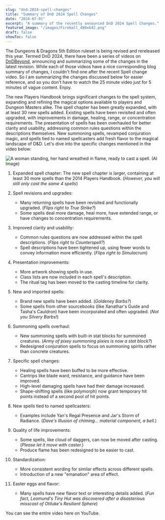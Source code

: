 ```yaml
---
slug: "dnd-2024-spell-changes"
title: "Summary of DnD 2024 Spell Changes"
date: "2024-07-01"
excerpt: "A summary of the recently announced DnD 2024 Spell Changes."
featured_image: "/images/Fireball_480x642.png"
draft: false
showToc: false
---
```


The Dungeons & Dragons 5th Edition ruleset is being revised and rereleased this year. Termed DnD 2024, there have been a series of videos on [DnDBeyond](https://dndbeyond.com), announcing and summarizing some of the changes in the latest revision. While each of those videos have a nice corresponding blog summary of changes, I couldn't find one after the recent Spell change video. So I am summarizing the changes discussed below for easier reference, and so you don't have to watch the 25 minute video just for 5 minutes of vague content. Enjoy.

The new Players Handbook brings significant changes to the spell system, expanding and refining the magical options available to players and Dungeon Masters alike. The spell chapter has been greatly expanded, with at least 30 new spells added. Existing spells have been revisited and often upgraded, with improvements in damage, healing, range, or concentration requirements. The presentation of spells has been overhauled for better clarity and usability, addressing common rules questions within the descriptions themselves. New summoning spells, revamped conjuration magic, and spells tied to named spellcasters add fresh flavor to the magical landscape of D&D. Let's dive into the specific changes mentioned in the video below:

![A woman standing, her hand wreathed in flame, ready to cast a spell. (AI Image)](/images/Fireball_480x642.png)

1. Expanded spell chapter: The new spell chapter is larger, containing at least 30 more spells than the 2014 Players Handbook. (*However, you will still only cast the same 4 spells*)

2. Spell revisions and upgrades:
   - Many returning spells have been revisited and functionally upgraded. (*Flips right to True Strike?*)
   - Some spells deal more damage, heal more, have extended range, or have changes to concentration requirements.

3. Improved clarity and usability:
   - Common rules questions are now addressed within the spell descriptions. (*Flips right to Counterspell?*)
   - Spell descriptions have been tightened up, using fewer words to convey information more efficiently. (*Flips right to Simulacrum*)

4. Presentation improvements:
   - More artwork showing spells in use.
   - Class lists are now included in each spell's description.
   - The ritual tag has been moved to the casting timeline for clarity.

5. New and imported spells:
   - Brand new spells have been added. (*Goldeney Barbs?*)
   - Some spells from other sourcebooks (like Xanathar's Guide and Tasha's Cauldron) have been incorporated and often upgraded. (*Not you Silvery Barbs!*)

6. Summoning spells overhaul:
   - New summoning spells with built-in stat blocks for summoned creatures. (*Army of pixey summoning pixies is now a stat block?*)
   - Redesigned conjuration spells to focus on summoning spirits rather than concrete creatures.

7. Specific spell changes:
   - Healing spells have been buffed to be more effective.
   - Cantrips like blade ward, resistance, and guidance have been improved.
   - High-level damaging spells have had their damage increased.
   - Shape-shifting spells (like polymorph) now grant temporary hit points instead of a second pool of hit points.

8. New spells tied to named spellcasters:
   - Examples include Yan's Regal Presence and Jar's Storm of Radiance. (*Dave's Illusion of chiming... material component, a bell.*)

9. Quality of life improvements:
   - Some spells, like cloud of daggers, can now be moved after casting. (*Please let it move with caster.*)
   - Produce flame has been redesigned to be easier to cast.

10. Standardization:
    - More consistent wording for similar effects across different spells.
    - Introduction of a new "emanation" area of effect.

11. Easter eggs and flavor:
    - Many spells have new flavor text or interesting details added. (*Fun fact, Leomund's Tiny Hut was discovered after a disasterious misscast of Otiluke's Resilient Sphere*)

You can see the entire video here on YouTube.

